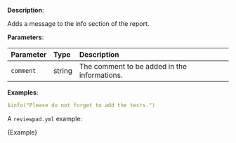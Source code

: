 
**Description**:

Adds a message to the info section of the report.

**Parameters**:

| Parameter  | Type    | Description                                   |
| :--------- | :------ | :-------------------------------------------- |
| `comment`  | string  | The comment to be added in the informations.  |

**Examples**:

```yml
$info("Please do not forget to add the tests.")
```

A `reviewpad.yml` example:

<CodeBlock language="yml">{Example}</CodeBlock>
